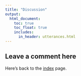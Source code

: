 ```yaml
---
title: "Discussion"
output: 
  html_document:
    toc: true
    toc_float: true
    includes:
      in_header: utterances.html
---
```


## Leave a comment here

Here's back to the [index](index.html) page.